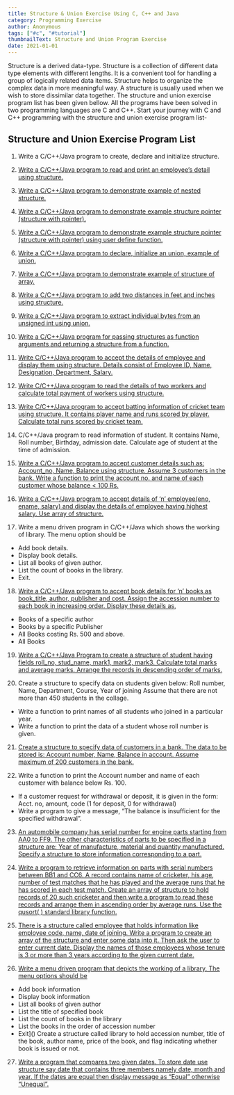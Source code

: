 ```yaml
---
title: Structure & Union Exercise Using C, C++ and Java
category: Programming Exercise
author: Anonymous
tags: ["#c", "#tutorial"]
thumbnailText: Structure and Union Program Exercise
date: 2021-01-01
---
```

Structure is a derived data-type. Structure is a collection of different data type elements with different
lengths. It is a convenient tool for handling a group of logically related data items. Structure helps to
organize the complex data in more meaningful way. A structure is usually used when we wish to store
dissimilar data together. The structure and union exercise program list has been given bellow.
All the programs have been solved in two programming languages are C and C++. Start your journey with C
and C++ programming with the structure and union exercise program list-
## Structure and Union Exercise Program List
1. Write a C/C++/Java program to create, declare and initialize structure.

2. [Write a C/C++/Java program to read and print an employee’s detail using structure.](/write-a-c/c/java-read-and-print-an-employees-detail-using-structure.)

3. [Write a C/C++/Java program to demonstrate example of nested structure.](/write-a-c/c/java-program-to-demonstrate-example-of-nested-structure.)

4. [Write a C/C++/Java program to demonstrate example structure pointer (structure with pointer).](/write-a-c/c/java-demonstrate-example-structure-pointer-structure-with-pointer.)

5. [Write a C/C++/Java program to demonstrate example structure pointer (structure with pointer) using user define function.](/write-a-c/c/java-program-to-demonstrate-example-structure-pointer-structure-with-pointer-using-user-define-function.)

6. [Write a C/C++/Java program to declare, initialize an union, example of union.](/write-a-c/c/java-program-to-declare-initialize-an-union-example-of-union.)

7. [Write a C/C++/Java program to demonstrate example of structure of array.](/write-a-c/c/java-program-to-demonstrate-example-of-structure-of-array.)

8. [Write a C/C++/Java program to add two distances in feet and inches using structure.](/write-a-c/c/java-program-to-add-two-distances-in-feet-and-inches-using-structure.)

9. [Write a C/C++/Java program to extract individual bytes from an unsigned int using union.](/write-a-c/c/java-program-to-extract-individual-bytes-from-an-unsigned-int-using-union.)

10. [Write a C/C++/Java program for passing structures as function arguments and returning a structure from a function.](/write-a-c/c/java-program-for-passing-structures-as-function-arguments-and-returning-a-structure-from-a-function.)

11. [Write C/C++/Java program to accept the details of employee and display them using structure. Details consist of Employee ID, Name, Designation, Department, Salary.](/write-a-c/c/java-program-accept-the-details-of-employee-and-display-them-using-structure.-details-consist-of-employee-id-name-designation-department-salary.)

12. [Write C/C++/Java program to read the details of two workers and calculate total payment of workers using structure.](/write-a-c/c/java-program-to-read-the-details-of-two-workers-and-calculate-total-payment-of-workers-using-structure.)

13. [Write C/C++/Java program to accept batting information of cricket team using structure. It contains player name and runs scored by player. Calculate total runs scored by cricket team.](/write-a-c/c/java-program-to-accept-batting-information-of-cricket-team-using-structure.-it-contains-player-name-and-runs-scored-by-player.-calculate-total-runs-scored-by-cricket-team.)

14. C/C++/Java program to read information of student. It contains Name, Roll number, Birthday, admission date. Calculate age of student at the time of admission.

15. [Write a C/C++/Java program to accept customer details such as: Account_no, Name, Balance using structure. Assume 3 customers in the bank. Write a function to print the account no. and name of each customer whose balance < 100 Rs.]()

16. [Write a C/C++/Java program to accept details of ‘n’ employee(eno, ename, salary) and display the details of employee having highest salary. Use array of structure.](/write-a-c/c/java-program-to-accept-details-of-n-employeeeno-ename-salary-and-display-the-details-of-employee-having-highest-salary.-use-array-of-structure.)

17. Write a menu driven program in C/C++/Java which shows the working of library. The menu option should be
- Add book details.
- Display book details.
- List all books of given author.
- List the count of books in the library.
- Exit.

18. [Write a C/C++/Java program to accept book details for ‘n’ books as book_title, author, publisher and cost. Assign the accession number to each book in increasing order. Display these details as,](/accept-book-details-for)
  - Books of a specific author
  - Books by a specific Publisher
  - All Books costing Rs. 500 and above.
  - All Books

19. [Write a C/C++/Java Program to create a structure of student having fields roll_no, stud_name, mark1, mark2, mark3. Calculate total marks and average marks. Arrange the records in descending order of marks.](/write-a-c/c/java-program-to-create-a-structure-of-student-having-fields-roll_no-stud_name-mark1-mark2-mark3.-calculate-total-marks-and-average-marks.-arrange-the-records-in-descending-order-of-marks.)

20. Create a structure to specify data on students given below: Roll number, Name, Department, Course, Year of joining Assume that there are not more than 450 students in the collage.
  - Write a function to print names of all students who joined in a particular year.
  - Write a function to print the data of a student whose roll number is given.

21. [Create a structure to specify data of customers in a bank. The data to be stored is: Account number, Name, Balance in account. Assume maximum of 200 customers in the bank.]()

22. Write a function to print the Account number and name of each customer with balance below Rs. 100.
  - If a customer request for withdrawal or deposit, it is given in the form: Acct. no, amount, code (1 for deposit, 0 for withdrawal)
  - Write a program to give a message, “The balance is insufficient for the specified withdrawal”.

23. [An automobile company has serial number for engine parts starting from AA0 to FF9. The other characteristics of parts to be specified in a structure are: Year of manufacture, material and quantity manufactured.
Specify a structure to store information corresponding to a part.]()

24. [Write a program to retrieve information on parts with serial numbers between BB1 and CC6.
A record contains name of cricketer, his age, number of test matches that he has played and the average runs that he has scored in each test match. Create an array of structure to hold records of 20 such cricketer
and then write a program to read these records and arrange them in ascending order by average runs.
Use the qusort( ) standard library function.](/a-record-contains-name-of-cricketer)

25. [There is a structure called employee that holds information like employee code, name, date of joining. Write a program to
create an array of the structure and enter some data into it. Then ask the user to enter current date. Display the names of those
employees whose tenure is 3 or more than 3 years according to the given current date.](/there-is-a-structure-called-employee)

26. [Write a menu driven program that depicts the working of a library. The menu options should be](/menu-driven-program-that-depicts)
- Add book information
- Display book information
- List all books of given author
- List the title of specified book
- List the count of books in the library
- List the books in the order of accession number
- Exit]()
Create a structure called library to hold accession number, title of the book, author name, price of the book, and flag indicating whether book is issued or not.

27. [Write a program that compares two given dates. To store date use structure say date that contains three members namely date, month and year. If the dates are equal then display message as “Equal” otherwise “Unequal”.](/write-a-c/c/java-program-that-compares-two-given-dates.-to-store-date-use-structure-say-date-that-contains-three-members-namely-date-month-and-year.-if-the-dates-are-equal-then-display-message-as-equal-otherwise-unequal.)
